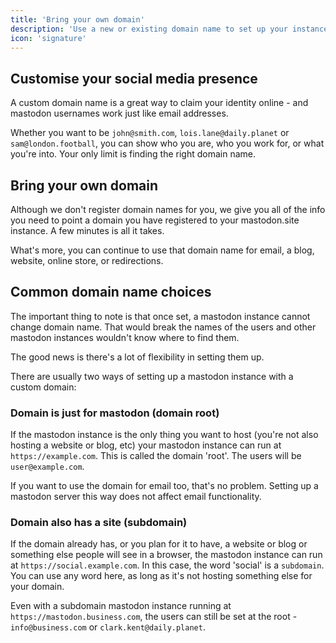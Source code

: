 ```yaml
---
title: 'Bring your own domain'
description: 'Use a new or existing domain name to set up your instance'
icon: 'signature'
---
```


## Customise your social media presence

A custom domain name is a great way to claim your identity online - and mastodon usernames work just like email addresses.

Whether you want to be `john@smith.com`, `lois.lane@daily.planet` or `sam@london.football`, you can show who you are, who you work for, or what you're into. Your only limit is finding the right domain name.

## Bring your own domain

Although we don't register domain names for you, we give you all of the info you need to point a domain you have registered to your mastodon.site instance. A few minutes is all it takes.

What's more, you can continue to use that domain name for email, a blog, website, online store, or redirections.

## Common domain name choices

<Tip>The important thing to note is that once set, a mastodon instance cannot change domain name. That would break the names of the users and other mastodon instances wouldn't know where to find them.</Tip>

The good news is there's a lot of flexibility in setting them up.

There are usually two ways of setting up a mastodon instance with a custom domain:

### Domain is just for mastodon (domain root)

If the mastodon instance is the only thing you want to host (you're not also hosting a website or blog, etc) your mastodon instance can run at `https://example.com`. This is called the domain 'root'. The users will be `user@example.com`.

If you want to use the domain for email too, that's no problem. Setting up a mastodon server this way does not affect email functionality.

### Domain also has a site (subdomain)

If the domain already has, or you plan for it to have, a website or blog or something else people will see in a browser, the mastodon instance can run at `https://social.example.com`. In this case, the word 'social' is a `subdomain`. You can use any word here, as long as it's not hosting something else for your domain.

Even with a subdomain mastodon instance running at `https://mastodon.business.com`, the users can still be set at the root - `info@business.com` or `clark.kent@daily.planet`.